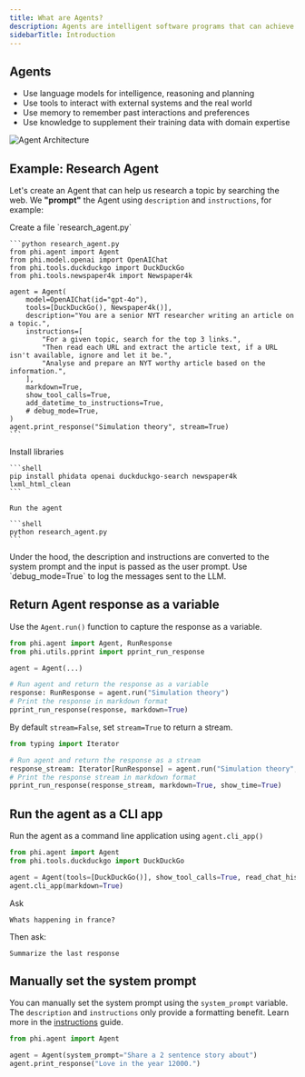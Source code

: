 ```yaml
---
title: What are Agents?
description: Agents are intelligent software programs that can achieve complex tasks described as natural language.
sidebarTitle: Introduction
---
```


## Agents

- Use language models for intelligence, reasoning and planning
- Use tools to interact with external systems and the real world
- Use memory to remember past interactions and preferences
- Use knowledge to supplement their training data with domain expertise

![Agent Architecture](/images/agent.png)

## Example: Research Agent

Let's create an Agent that can help us research a topic by searching the web. We **"prompt"** the Agent using `description` and `instructions`, for example:

<Steps>
  <Step title="Create Research Agent">
    Create a file `research_agent.py`

    ```python research_agent.py
    from phi.agent import Agent
    from phi.model.openai import OpenAIChat
    from phi.tools.duckduckgo import DuckDuckGo
    from phi.tools.newspaper4k import Newspaper4k

    agent = Agent(
        model=OpenAIChat(id="gpt-4o"),
        tools=[DuckDuckGo(), Newspaper4k()],
        description="You are a senior NYT researcher writing an article on a topic.",
        instructions=[
            "For a given topic, search for the top 3 links.",
            "Then read each URL and extract the article text, if a URL isn't available, ignore and let it be.",
            "Analyse and prepare an NYT worthy article based on the information.",
        ],
        markdown=True,
        show_tool_calls=True,
        add_datetime_to_instructions=True,
        # debug_mode=True,
    )
    agent.print_response("Simulation theory", stream=True)
    ```

  </Step>
  <Step title="Run the agent">
    Install libraries

    ```shell
    pip install phidata openai duckduckgo-search newspaper4k lxml_html_clean
    ```

    Run the agent

    ```shell
    python research_agent.py
    ```

  </Step>
</Steps>

<Note>
Under the hood, the description and instructions are converted to the system prompt and the input is passed as the user prompt. Use `debug_mode=True` to log the messages sent to the LLM.
</Note>

## Return Agent response as a variable

Use the `Agent.run()` function to capture the response as a variable.

```python
from phi.agent import Agent, RunResponse
from phi.utils.pprint import pprint_run_response

agent = Agent(...)

# Run agent and return the response as a variable
response: RunResponse = agent.run("Simulation theory")
# Print the response in markdown format
pprint_run_response(response, markdown=True)
```

By default `stream=False`, set `stream=True` to return a stream.

```python
from typing import Iterator

# Run agent and return the response as a stream
response_stream: Iterator[RunResponse] = agent.run("Simulation theory", stream=True)
# Print the response stream in markdown format
pprint_run_response(response_stream, markdown=True, show_time=True)
```

## Run the agent as a CLI app

Run the agent as a command line application using `agent.cli_app()`

```python
from phi.agent import Agent
from phi.tools.duckduckgo import DuckDuckGo

agent = Agent(tools=[DuckDuckGo()], show_tool_calls=True, read_chat_history=True)
agent.cli_app(markdown=True)
```

Ask

```
Whats happening in france?
```

Then ask:

```
Summarize the last response
```

## Manually set the system prompt

You can manually set the system prompt using the `system_prompt` variable. The `description` and `instructions` only provide a formatting benefit. Learn more in the [instructions](/agents/instructions) guide.

```python
from phi.agent import Agent

agent = Agent(system_prompt="Share a 2 sentence story about")
agent.print_response("Love in the year 12000.")
```
